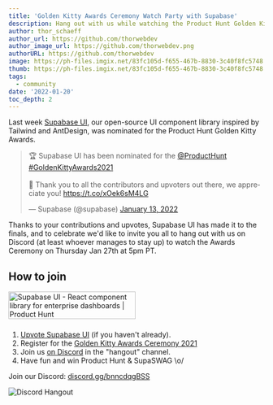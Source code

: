 ```yaml
---
title: 'Golden Kitty Awards Ceremony Watch Party with Supabase'
description: Hang out with us while watching the Product Hunt Golden Kitty Awards Ceremony
author: thor_schaeff
author_url: https://github.com/thorwebdev
author_image_url: https://github.com/thorwebdev.png
authorURL: https://github.com/thorwebdev
image: https://ph-files.imgix.net/83fc105d-f655-467b-8830-3c40f8fc5748.png?auto=format
thumb: https://ph-files.imgix.net/83fc105d-f655-467b-8830-3c40f8fc5748.png?auto=format
tags:
  - community
date: '2022-01-20'
toc_depth: 2
---
```


Last week [Supabase UI](https://ui.supabase.io/), our open-source UI component library inspired by Tailwind and AntDesign, was nominated for the Product Hunt Golden Kitty Awards.

<blockquote class="twitter-tweet"><p lang="en" dir="ltr">🏆 Supabase UI has been nominated for the <a href="https://twitter.com/ProductHunt?ref_src=twsrc%5Etfw">@ProductHunt</a> <a href="https://twitter.com/hashtag/GoldenKittyAwards2021?src=hash&amp;ref_src=twsrc%5Etfw">#GoldenKittyAwards2021</a> <br><br>💚 Thank you to all the contributors and upvoters out there, we appreciate you! <a href="https://t.co/xOek6sM4LG">https://t.co/xOek6sM4LG</a></p>&mdash; Supabase (@supabase) <a href="https://twitter.com/supabase/status/1481672574023221260?ref_src=twsrc%5Etfw">January 13, 2022</a></blockquote> <script async src="https://platform.twitter.com/widgets.js" charset="utf-8"></script>

Thanks to your contributions and upvotes, Supabase UI has made it to the finals, and to celebrate we'd like to invite you all to hang out with us on Discord (at least whoever manages to stay up) to watch the Awards Ceremony on Thursday Jan 27th at 5pm PT.

## How to join

<a href="https://www.producthunt.com/posts/supabase-ui?utm_source=badge-top-post-badge&amp;utm_medium=badge&amp;utm_souce=badge-supabase-ui" target="_blank"><img src="https://api.producthunt.com/widgets/embed-image/v1/top-post-badge.svg?post_id=290768&amp;theme=light&amp;period=daily" alt="Supabase UI - React component library for enterprise dashboards | Product Hunt" width="250" height="54" style="width: 250px; height: 54px; display: inline-block; margin: 0px 8px 8px 0px;"></a>
1. [Upvote Supabase UI](https://www.producthunt.com/posts/supabase-ui) (if you haven't already).
2. Register for the [Golden Kitty Awards Ceremony 2021](https://app.experiencewelcome.com/events/rPurvb/stages/epflG6)
3. Join us [on Discord](https://discord.supabase.com/) in the "hangout" channel.  
4. Have fun and win Product Hunt & SupaSWAG \o/

Join our Discord: [discord.gg/bnncdqgBSS](https://discord.gg/bnncdqgBSS)

![Discord Hangout](/images/blog/hackathon/community.png)